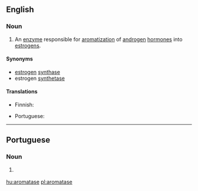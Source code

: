 ==English==

===Noun===
{{wikipedia}}
{{en-noun|~}}

# {{label|en|enzyme}} An [[enzyme]] responsible for [[aromatization]] of [[androgen]] [[hormone]]s into [[estrogen|estrogens]].

====Synonyms====
* [[estrogen]] [[synthase]]
* estrogen [[synthetase]]

====Translations====
{{trans-top|enzyme}}
* Finnish: {{t|fi|aromataasi}}
{{trans-mid}}
* Portuguese: {{t|pt|aromatase|f}}
{{trans-bottom}}

----

==Portuguese==

===Noun===
{{pt-noun|f}}

# {{lb|pt|enzyme}} {{l|en|aromatase}} {{gloss|enzyme responsible for aromatisation of androgen hormones}}

[[hu:aromatase]]
[[pl:aromatase]]